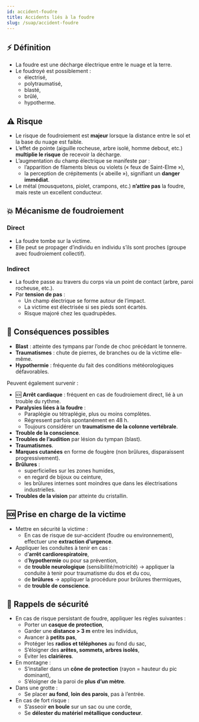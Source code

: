 ---
id: accident-foudre
title: Accidents liés à la foudre
slug: /suap/accident-foudre
---

## ⚡ Définition

- La foudre est une décharge électrique entre le nuage et la terre.
- Le foudroyé est possiblement :
  - électrisé,
  - polytraumatisé,
  - blasté,
  - brûlé,
  - hypotherme.

## ⚠️ Risque

- Le risque de foudroiement est **majeur** lorsque la distance entre le sol et la base du nuage est faible.
- L’effet de pointe (aiguille rocheuse, arbre isolé, homme debout, etc.) **multiplie le risque** de recevoir la décharge.
- L’augmentation du champ électrique se manifeste par :
  - l’apparition de filaments bleus ou violets (« feux de Saint-Elme »),
  - la perception de crépitements (« abeille »), signifiant un **danger immédiat**.
- Le métal (mousquetons, piolet, crampons, etc.) **n’attire pas** la foudre, mais reste un excellent conducteur.

## 💥 Mécanisme de foudroiement

### Direct

- La foudre tombe sur la victime.
- Elle peut se propager d’individu en individu s’ils sont proches (groupe avec foudroiement collectif).

### Indirect

- La foudre passe au travers du corps via un point de contact (arbre, paroi rocheuse, etc.).
- Par **tension de pas** :
  - Un champ électrique se forme autour de l’impact.
  - La victime est électrisée si ses pieds sont écartés.
  - Risque majoré chez les quadrupèdes.

## 🧠 Conséquences possibles

- **Blast** : atteinte des tympans par l’onde de choc précédant le tonnerre.
- **Traumatismes** : chute de pierres, de branches ou de la victime elle-même.
- **Hypothermie** : fréquente du fait des conditions météorologiques défavorables.

Peuvent également survenir :

- 🆘 **Arrêt cardiaque** : fréquent en cas de foudroiement direct, lié à un trouble du rythme.
- **Paralysies liées à la foudre** :
  - Paraplégie ou tétraplégie, plus ou moins complètes.
  - Régressent parfois spontanément en 48 h.
  - Toujours considérer un **traumatisme de la colonne vertébrale**.
- **Trouble de la conscience**.
- **Troubles de l’audition** par lésion du tympan (blast).
- **Traumatismes**.
- **Marques cutanées** en forme de fougère (non brûlures, disparaissent progressivement).
- **Brûlures** :
  - superficielles sur les zones humides,
  - en regard de bijoux ou ceinture,
  - les brûlures internes sont moindres que dans les électrisations industrielles.
- **Troubles de la vision** par atteinte du cristallin.

## 🆘 Prise en charge de la victime

- Mettre en sécurité la victime :
  - En cas de risque de sur-accident (foudre ou environnement), effectuer une **extraction d’urgence**.
- Appliquer les conduites à tenir en cas :
  - d’**arrêt cardiorespiratoire**,
  - d’**hypothermie** ou pour sa prévention,
  - de **trouble neurologique** (sensibilité/motricité) → appliquer la conduite à tenir pour traumatisme du dos et du cou,
  - de **brûlures** → appliquer la procédure pour brûlures thermiques,
  - de **trouble de conscience**.

## 📢 Rappels de sécurité

- En cas de risque persistant de foudre, appliquer les règles suivantes :
  - Porter un **casque de protection**,
  - Garder une **distance > 3 m** entre les individus,
  - Avancer à **petits pas**,
  - Protéger les **radios et téléphones** au fond du sac,
  - S’éloigner des **arêtes, sommets, arbres isolés**,
  - Éviter les **clairières**.
- En montagne :
  - S’installer dans un **cône de protection** (rayon = hauteur du pic dominant),
  - S’éloigner de la paroi de **plus d’un mètre**.
- Dans une grotte :
  - Se placer **au fond**, **loin des parois**, pas à l’entrée.
- En cas de fort risque :
  - S’asseoir **en boule** sur un sac ou une corde,
  - Se **délester du matériel métallique conducteur**.
